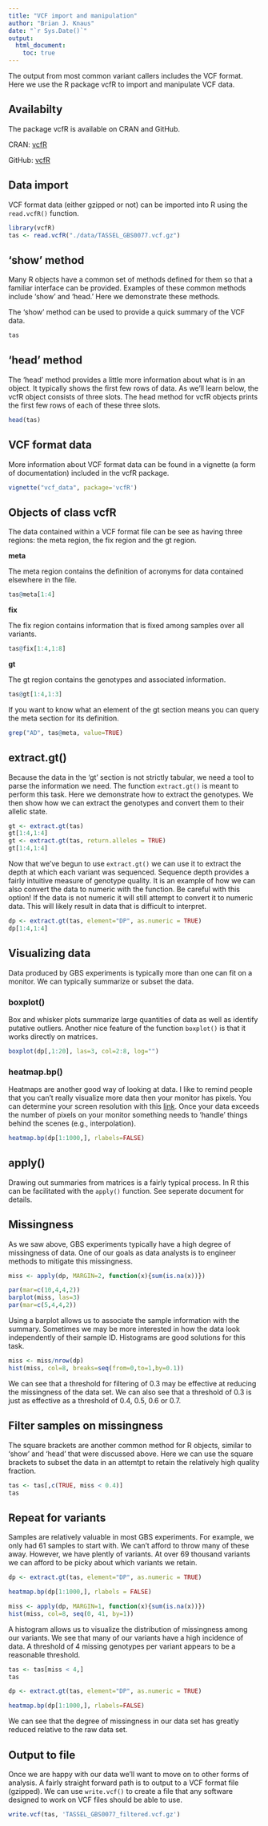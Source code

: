 ```yaml
---
title: "VCF import and manipulation"
author: "Brian J. Knaus"
date: "`r Sys.Date()`"
output: 
  html_document:
    toc: true
---
```



The output from most common variant callers includes the VCF format.
Here we use the R package vcfR to import and manipulate VCF data.


## Availabilty

The package vcfR is available on CRAN and GitHub.

CRAN: [vcfR](http://cran.r-project.org/package=vcfR)

GitHub: [vcfR](https://github.com/knausb/vcfR)


## Data import

VCF format data (either gzipped or not) can be imported into R using the `read.vcfR()` function.


```r
library(vcfR)
tas <- read.vcfR("./data/TASSEL_GBS0077.vcf.gz")
```


## 'show' method

Many R objects have a common set of methods defined for them so that a familiar interface can be provided.
Examples of these common methods include 'show' and 'head.'
Here we demonstrate these methods.


The 'show' method can be used to provide a quick summary of the VCF data.

```r
tas
```


## 'head' method

The 'head' method provides a little more information about what is in an object.
It typically shows the first few rows of data.
As we'll learn below, the vcfR object consists of three slots.
The head method for vcfR objects prints the first few rows of each of these three slots.


```r
head(tas)
```


## VCF format data


More information about VCF format data can be found in a vignette (a form of documentation) included in the vcfR package.


```r
vignette("vcf_data", package='vcfR')
```



## Objects of class vcfR

The data contained within a VCF format file can be see as having three regions: the meta region, the fix region and the gt region.



**meta**

The meta region contains the definition of acronyms for data contained elsewhere in the file.


```r
tas@meta[1:4]
```


**fix**

The fix region contains information that is fixed among samples over all variants.


```r
tas@fix[1:4,1:8]
```


**gt**

The gt region contains the genotypes and associated information.

```r
tas@gt[1:4,1:3]
```


If you want to know what an element of the gt section means you can query the meta section for its definition.


```r
grep("AD", tas@meta, value=TRUE)
```


## extract.gt()


Because the data in the 'gt' section is not strictly tabular, we need a tool to parse the information we need.
The function `extract.gt()` is meant to perform this task.
Here we demonstrate how to extract the genotypes.
We then show how we can extract the genotypes and convert them to their allelic state.


```r
gt <- extract.gt(tas)
gt[1:4,1:4]
gt <- extract.gt(tas, return.alleles = TRUE)
gt[1:4,1:4]
```


Now that we've begun to use `extract.gt()` we can use it to extract the depth at which each variant was sequenced.
Sequence depth provides a fairly intuitive measure of genotype quality.
It is an example of how we can also convert the data to numeric with the function.
Be careful with this option!
If the data is not numeric it will still attempt to convert it to numeric data.
This will likely result in data that is difficult to interpret.


```r
dp <- extract.gt(tas, element="DP", as.numeric = TRUE)
dp[1:4,1:4]
```


## Visualizing data


Data produced by GBS experiments is typically more than one can fit on a monitor.
We can typically summarize or subset the data.

### boxplot()


Box and whisker plots summarize large quantities of data as well as identify putative outliers.
Another nice feature of the function `boxplot()` is that it works directly on matrices.


```r
boxplot(dp[,1:20], las=3, col=2:8, log="")
```


### heatmap.bp()


Heatmaps are another good way of looking at data. I like to remind people that you can't really visualize more data then your monitor has pixels.
You can determine your screen resolution with this [link](http://www.screenresolution.org/).
Once your data exceeds the number of pixels on your monitor something needs to 'handle' things behind the scenes (e.g., interpolation).


```r
heatmap.bp(dp[1:1000,], rlabels=FALSE)
```


## apply()


Drawing out summaries from matrices is a fairly typical process.
In R this can be facilitated with the `apply()` function.
See seperate document for details.


## Missingness

As we saw above, GBS experiments typically have a high degree of missingness of data.
One of our goals as data analysts is to engineer methods to mitigate this missingness.


```r
miss <- apply(dp, MARGIN=2, function(x){sum(is.na(x))})

par(mar=c(10,4,4,2))
barplot(miss, las=3)
par(mar=c(5,4,4,2))
```


Using a barplot allows us to associate the sample information with the summary.
Sometimes we may be more interested in how the data look independently of their sample ID.
Histograms are good solutions for this task.


```r
miss <- miss/nrow(dp)
hist(miss, col=8, breaks=seq(from=0,to=1,by=0.1))
```

We can see that a threshold for filtering of 0.3 may be effective at reducing the missingness of the data set.
We can also see that a threshold of 0.3 is just as effective as a threshold of 0.4, 0.5, 0.6 or 0.7.



## Filter samples on missingness


The square brackets are another common method for R objects, similar to 'show' and 'head' that were discussed above.
Here we can use the square brackets to subset the data in an attemtpt to retain the relatively high quality fraction.


```r
tas <- tas[,c(TRUE, miss < 0.4)]
tas
```



## Repeat for variants

Samples are relatively valuable in most GBS experiments.
For example, we only had 61 samples to start with.
We can't afford to throw many of these away.
However, we have plently of variants.
At over 69 thousand variants we can afford to be picky about which variants we retain.


```r
dp <- extract.gt(tas, element="DP", as.numeric = TRUE)
```


```r
heatmap.bp(dp[1:1000,], rlabels = FALSE)
```


```r
miss <- apply(dp, MARGIN=1, function(x){sum(is.na(x))})
hist(miss, col=8, seq(0, 41, by=1))
```


A histogram allows us to visualize the distribution of missingness among our variants.
We see that many of our variants have a high incidence of data.
A threshold of 4 missing genotypes per variant appears to be a reasonable threshold.


```r
tas <- tas[miss < 4,]
tas
```


```r
dp <- extract.gt(tas, element="DP", as.numeric = TRUE)
```


```r
heatmap.bp(dp[1:1000,], rlabels=FALSE)
```

We can see that the degree of missingness in our data set has greatly reduced relative to the raw data set.


## Output to file


Once we are happy with our data we'll want to move on to other forms of analysis.
A fairly straight forward path is to output to a VCF format file (gzipped).
We can use `write.vcf()` to create a file that any software designed to work on VCF files should be able to use.


```r
write.vcf(tas, 'TASSEL_GBS0077_filtered.vcf.gz')
```



